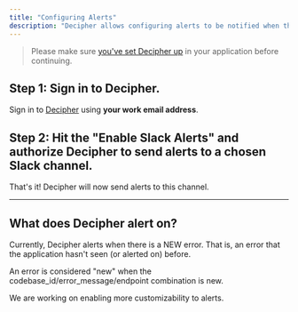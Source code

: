 ```yaml
---
title: "Configuring Alerts"
description: "Decipher allows configuring alerts to be notified when there are issues."
---
```


> Please make sure [you've set Decipher up](/intro#framework-docs) in your application before continuing.

## Step 1: Sign in to Decipher.

Sign in to [Decipher](https://prod.getdecipher.com/settings) using **your work email address**.

## Step 2: Hit the "Enable Slack Alerts" and authorize Decipher to send alerts to a chosen Slack channel.

That's it! Decipher will now send alerts to this channel.

---

## What does Decipher alert on?
Currently, Decipher alerts when there is a NEW error. That is, an error that the application hasn't seen (or alerted on) before.

An error is considered "new" when the codebase_id/error_message/endpoint combination is new.

We are working on enabling more customizability to alerts.